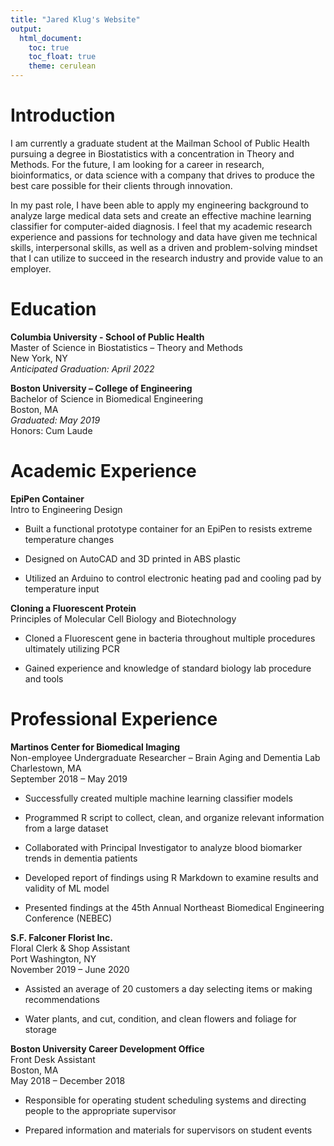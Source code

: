 ```yaml
--- 
title: "Jared Klug's Website"
output: 
  html_document:
    toc: true
    toc_float: true
    theme: cerulean
---
```


# Introduction

I am currently a graduate student at the Mailman School of Public Health pursuing a degree in Biostatistics with a concentration in Theory and Methods. For the future, I am looking for a career in research, bioinformatics, or data science with a company that drives to produce the best care possible for their clients through innovation.

In my past role, I have been able to apply my engineering background to analyze large medical data sets and create an effective machine learning classifier for computer-aided diagnosis. I feel that my academic research experience and passions for technology and data have given me technical skills, interpersonal skills, as well as a driven and problem-solving mindset that I can utilize to succeed in the research industry and provide value to an employer.

# Education

**Columbia University - School of Public Health**  
Master of Science in Biostatistics – Theory and Methods  
New York, NY  
*Anticipated Graduation: April 2022*  

**Boston University – College of Engineering**  
Bachelor of Science in Biomedical Engineering  
Boston, MA  
*Graduated: May 2019*  
Honors: Cum Laude



# Academic Experience

**EpiPen Container**  
Intro to Engineering Design  

*	Built a functional prototype container for an EpiPen to resists extreme temperature changes

*	Designed on AutoCAD and 3D printed in ABS plastic

* Utilized an Arduino to control electronic heating pad and cooling pad by temperature input

**Cloning a Fluorescent Protein**  
Principles of Molecular Cell Biology and Biotechnology  

*	Cloned a Fluorescent gene in bacteria throughout multiple procedures ultimately utilizing PCR

* Gained experience and knowledge of standard biology lab procedure and tools


# Professional Experience

**Martinos Center for Biomedical Imaging**  							          
Non-employee Undergraduate Researcher – Brain Aging and Dementia Lab  
Charlestown, MA  
September 2018 – May 2019  

* Successfully created multiple machine learning classifier models

* Programmed R script to collect, clean, and organize relevant information from a large dataset

* Collaborated with Principal Investigator to analyze blood biomarker trends in dementia patients

* Developed report of findings using R Markdown to examine results and validity of ML model

* Presented findings at the 45th Annual Northeast Biomedical Engineering Conference (NEBEC)

**S.F. Falconer Florist Inc.**                                                                            
Floral Clerk & Shop Assistant  
Port Washington, NY  
November 2019 – June 2020  

* Assisted an average of 20 customers a day selecting items or making recommendations

* Water plants, and cut, condition, and clean flowers and foliage for storage

**Boston University Career Development Office**                                
Front Desk Assistant   
Boston, MA  
May 2018 – December 2018  

* Responsible for operating student scheduling systems and directing people to the appropriate supervisor

* Prepared information and materials for supervisors on student events 


